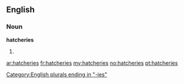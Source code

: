 ==English==

===Noun===
'''hatcheries'''

# {{plural of|[[hatchery]]}}

[[Category:English plurals ending in "-ies"]]

[[ar:hatcheries]]
[[fr:hatcheries]]
[[my:hatcheries]]
[[no:hatcheries]]
[[pt:hatcheries]]